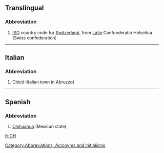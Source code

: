 ==Translingual==
===Abbreviation===

#[[ISO]] country code for [[Switzerland]], from [[Latin]] Confoederatio Helvetica (Swiss confederation)

----
==Italian==
===Abbreviation===

# [[Chieti]] (Italian town in Abruzzo)

----
==Spanish==
===Abbreviation===
#[[Chihuahua]] (Mexican state)

[[Category:Abbreviations, Acronyms and Initialisms]]

[[fr:CH]]